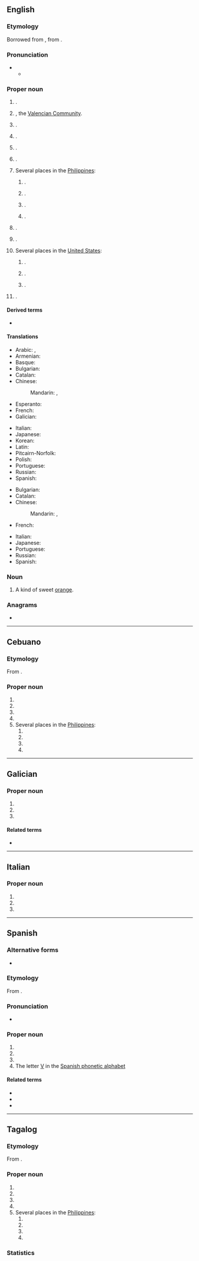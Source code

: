 {{also|valencia|valencià|valência|València|Valência}}
==English==
{{wikipedia|Valencia (autonomous community)}}
{{wikipedia}}
{{wikipedia|Valencia orange}}

===Etymology===
Borrowed from {{bor|en|es|Valencia}}, from {{der|en|la|Valentia}}.

===Pronunciation===
* {{IPA|en|/vəˈlɛnsi.ə/}}
** {{audio|en|LL-Q1860 (eng)-Vealhurl-Valencia.wav|Audio (UK)}}

===Proper noun===
{{en-proper noun}}

# {{place|en|capital city|acomm:pref/Valencia|c/Spain}}.
# {{place|en|autonomous community|c/Spain}}, the [[Valencian Community]].
# {{place|en|province|acomm:pref/Valencia|c/Spain}}.
# {{place|en|town/and/municipality|dept/Córdoba|in northern|c/Colombia}}.
# {{place|en|capital city|can/Valencia|c/Ecuador}}.
# {{place|en|canton|p:Suf/Los Ríos|c/Ecuador}}.
# Several places in the [[Philippines]]:
## {{place|en|municipality|p/Bohol|c/Philippines}}.
## {{place|en|city|p/Bukidnon|c/Philippines}}.
## {{place|en|barangay|mun:pref/Cagdianao|p/Dinagat Islands|c/Philippines}}.
## {{place|en|municipality|p/Negros Oriental|c/Philippines}}.
# {{place|en|area|barrio:pref/Universidad|in the|city:pref/San Juan|terr/Puerto Rico}}.
# {{place|en|town|in northeastern|isl:suf/Trinidad|c/Trinidad and Tobago}}.
# Several places in the [[United States]]:
## {{place|en|neighborhood|city:pref/Santa Clarita|co/Los Angeles County|s/California|c/USA}}.
## {{place|en|CDP|co/Valencia County|s/New Mexico|c/USA}}.
## {{place|en|borough|co/Butler County|s/Pennsylvania|c/USA}}.
# {{place|en|capital city|s:pref/Carabobo|c/Venezuela}}.

====Derived terms====
* {{l|en|Valencia County}}

====Translations====
{{trans-top|capital of the Valencian Community}}
* Arabic: {{t|ar|فَالِنْسِيَا|f|tr=falinsiyā}}, {{qualifier|archaic}} {{t|ar|بِلِنْسِيَا|f}}
* Armenian: {{t|hy|Վալենսիա}}
* Basque: {{t|eu|Valentzia}}
* Bulgarian: {{t|bg|Вале́нсия|f}}
* Catalan: {{t|ca|València|f}}
* Chinese:
*: Mandarin: {{t+|cmn|巴倫西亞|sc=Hani}}, {{t+|cmn|巴伦西亚|tr=Wǎlúnxīyǎ|sc=Hani}}
* Esperanto: {{t|eo|Valencio}}
* French: {{t+|fr|Valence|f}}
* Galician: {{t+|gl|Valencia|f}}
{{trans-mid}}
* Italian: {{t+|it|Valencia|f}}
* Japanese: {{t|ja|バレンシア|tr=Barenshia}}
* Korean: {{t|ko|^발렌시아}}
* Latin: {{t|la|Valentia|f}}
* Pitcairn-Norfolk: {{t|pih|Valensyaa}}
* Polish: {{t+|pl|Walencja}}
* Portuguese: {{t+|pt|Valência|f}}
* Russian: {{t+|ru|Вале́нсия|f}}
* Spanish: {{t+|es|Valencia|f}}
{{trans-bottom}}

{{trans-top|city in Venezuela}}
* Bulgarian: {{t|bg|Вале́нсия|f}}
* Catalan: {{t|ca|Valencia|f}}
* Chinese:
*: Mandarin: {{t+|cmn|巴倫西亞|sc=Hani}}, {{t+|cmn|巴伦西亚|tr=Wǎlúnxīyǎ|sc=Hani}}
* French: {{t+|fr|Valencia|f}}
{{trans-mid}}
* Italian: {{t+|it|Valencia|f}}
* Japanese: {{t|ja|バレンシア|tr=Barenshia}}
* Portuguese: {{t+|pt|Valência|f}}
* Russian: {{t+|ru|Вале́нсия|f}}
* Spanish: {{t+|es|Valencia|f}}
{{trans-bottom}}

===Noun===
{{en-noun}}

# A kind of sweet [[orange]].

===Anagrams===
* {{anagrams|en|a=aaceilnv|valiance}}

----

==Cebuano==

===Etymology===
From {{bor|ceb|es|Valencia}}.

===Proper noun===
{{head|ceb|proper noun}}

# {{surname|ceb|from=Spanish}}
# {{place|ceb|capital city|acomm:pref/Valencia|c/Spain|t1=Valencia}}
# {{place|ceb|autonomous community|c/Spain|t1=Valencia|t2=Valencian Community}}
# {{place|ceb|province|acomm:pref/Valencia|c/Spain|t1=Valencia}}
# Several places in the [[Philippines]]:
## {{place|ceb|municipality|p/Bohol|c/Philippines|t1=Valencia}}
## {{place|ceb|city|p/Bukidnon|c/Philippines|t1=Valencia}}
## {{place|ceb|barangay|mun:pref/Cagdianao|p/Dinagat Islands|c/Philippines|t1=Valencia}}
## {{place|ceb|municipality|p/Negros Oriental|c/Philippines|t1=Valencia}}

----

==Galician==

===Proper noun===
{{gl-proper noun}}

# {{place|gl|capital city|acomm:pref/Valencia|c/Spain|t1=Valencia}}
# {{place|gl|autonomous community|c/Spain|t1=Valencia|t2=Valencian Community}}
# {{place|gl|province|acomm:pref/Valencia|c/Spain|t1=Valencia}}

====Related terms====
* {{l|gl|valenciano}}

----

==Italian==

===Proper noun===
{{it-proper noun|f}}

# {{place|it|capital city|acomm:pref/Valencia|c/Spain|t1=Valencia}}
# {{place|it|autonomous community|c/Spain|t1=Valencia|t2=Valencian Community}}
# {{place|it|province|acomm:pref/Valencia|c/Spain|t1=Valencia}}

----

==Spanish==

===Alternative forms===
* {{alter|es|Val.||abbreviation}}

===Etymology===
From {{inh|es|la|Valentia}}.

===Pronunciation===
* {{es-IPA}}

===Proper noun===
{{es-proper noun|f}}

# {{place|es|capital city|acomm:pref/Valencia|c/Spain|t1=Valencia}}
# {{place|es|autonomous community|c/Spain|t1=Valencia|t2=Valencian Community}}
# {{place|es|province|acomm:pref/Valencia|c/Spain|t1=Valencia}}
# The letter [[V]] in the [[:Appendix:Spanish phonetic alphabet|Spanish phonetic alphabet]]

====Related terms====
* {{l|es|valenciano}}
* {{l|es|valentía}}
* {{l|es|valiente}}

----

==Tagalog==

===Etymology===
From {{bor|tl|es|Valencia}}.

===Proper noun===
{{head|tl|proper noun}}

# {{surname|tl|from=Spanish}}
# {{place|tl|capital city|acomm:pref/Valencia|c/Spain|t1=Valencia}}
# {{place|tl|autonomous community|c/Spain|t1=Valencia|t2=Valencian Community}}
# {{place|tl|province|acomm:pref/Valencia|c/Spain|t1=Valencia}}
# Several places in the [[Philippines]]:
## {{place|tl|municipality|p/Bohol|c/Philippines|t1=Valencia}}
## {{place|tl|city|p/Bukidnon|c/Philippines|t1=Valencia}}
## {{place|tl|barangay|mun:pref/Cagdianao|p/Dinagat Islands|c/Philippines|t1=Valencia}}
## {{place|tl|municipality|p/Negros Oriental|c/Philippines|t1=Valencia}}

===Statistics===
{{surname-philippines-forebears|name=Valencia|rank=93rd|count=195,300}}